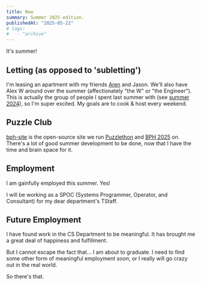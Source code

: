 ```yaml
---
title: Now
summary: Summer 2025 edition.
publishedAt: "2025-05-22"
# tags: 
#   - "archive"
---
```


It's summer! 

## Letting (as opposed to 'subletting')

I'm leasing an apartment with my friends [Aren](https://arenguralp.com/) and Jason. We'll also have Alex W around over the summer (affectionately "the W" or "the Engineer"). This is actually the group of people I spent last summer with (see [summer 2024](/summer-2024-now)), so I'm super excited. My goals are to cook & host every weekend.

## Puzzle Club

[bph-site](https://github.com/brown-puzzle-hq/bph-site) is the open-source site we run [Puzzlethon](https://puzzlethon.brownpuzzle.club/) and [BPH 2025](https://www.brownpuzzlehunt.com/) on. There's a lot of good summer development to be done, now that I have the time and brain space for it.

## Employment

I am gainfully employed this summer. Yes! 

I will be working as a SPOC (Systems Programmer, Operator, and Consultant) for my dear department's TStaff.

## Future Employment


I have found work in the CS Department to be meaningful. It has brought me a great deal of happiness and fulfillment. 

But I cannot escape the fact that... I am about to graduate. I need to find some other form of meaningful employment *soon*, or I really will go crazy out in the real world.

So there's that.
